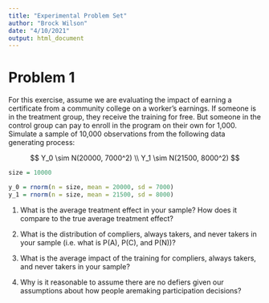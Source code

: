 ```yaml
---
title: "Experimental Problem Set"
author: "Brock Wilson"
date: "4/10/2021"
output: html_document
---
```



# Problem 1

For this exercise, assume we are evaluating the impact of earning a certificate from a community college on a worker’s earnings. If someone is in the treatment group, they receive the training for free. But someone in the control group can pay to enroll in the program on their own for 1,000. Simulate a sample of 10,000 observations from the following data generating process:

$$
Y_0 \sim N(20000, 7000^2) \\
Y_1 \sim N(21500, 8000^2)
$$

```R
size = 10000

y_0 = rnorm(n = size, mean = 20000, sd = 7000)
y_1 = rnorm(n = size, mean = 21500, sd = 8000)
```


1. What is the average treatment effect in your sample? How does it compare to the true average treatment effect?

2. What is the distribution of compliers, always takers, and never takers in your sample (i.e. what is P(A), P(C), and P(N))?

3. What is the average impact of the training for compliers, always takers, and never takers in your sample?

4. Why is it reasonable to assume there are no defiers given our assumptions about how people aremaking participation decisions?






\newpage


